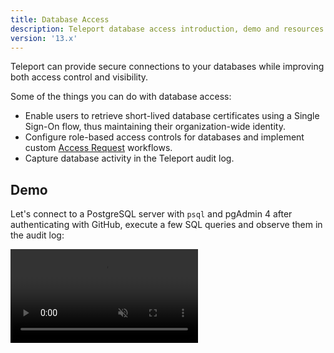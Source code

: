 ```yaml
---
title: Database Access
description: Teleport database access introduction, demo and resources.
version: '13.x'
---
```


Teleport can provide secure connections to your databases while improving both
access control and visibility.

Some of the things you can do with database access:

- Enable users to retrieve short-lived database certificates using a Single Sign-On
  flow, thus maintaining their organization-wide identity.
- Configure role-based access controls for databases and implement custom
  [Access Request](/ver/13.x/access-controls/access-requests) workflows.
- Capture database activity in the Teleport audit log.

## Demo

Let's connect to a PostgreSQL server with `psql` and pgAdmin 4 after authenticating
with GitHub, execute a few SQL queries and observe them in the audit log:

<video autoPlay loop muted playsInline controls>
  <source src="../../../../assets/dbaccessdemo-d2b07ea2a0.mp4" type="video/mp4" />

  <source src="../../../../assets/dbaccessdemo-71558a025e.webm" type="video/webm" />

  Your browser does not support the video tag.
</video>

## Getting started

- [Getting started](/ver/13.x/database-access/getting-started): Connect Aurora PostgreSQL in a 10
  minute guide.

## How to connect your database to Teleport

- [Active Directory SQL Server](/ver/13.x/database-access/guides/sql-server-ad): Connect Microsoft SQL Server with Active Directory authentication.
- [Active Directory SQL Server with PKINIT](/ver/13.x/database-access/guides/sql-server-ad-pkinit): Connect Microsoft SQL Server with Active Directory PKINIT authentication.
- [AWS DynamoDB](/ver/13.x/database-access/guides/aws-dynamodb): Connect AWS DynamoDB.
- [AWS OpenSearch](/ver/13.x/database-access/guides/aws-opensearch): Connect AWS OpenSearch.
- [AWS ElastiCache & MemoryDB](/ver/13.x/database-access/guides/redis-aws): Connect AWS ElastiCache or AWS MemoryDB for Redis database.
- [AWS RDS & Aurora](/ver/13.x/database-access/guides/rds): Connect AWS RDS or Aurora PostgreSQL, MariaDB or MySQL database.
- [AWS RDS Proxy](/ver/13.x/database-access/guides/rds-proxy): Connect AWS RDS Proxy instances to Teleport.
- [AWS Redshift](/ver/13.x/database-access/guides/postgres-redshift): Connect AWS Redshift database.
- [AWS Redshift Serverless](/ver/13.x/database-access/guides/redshift-serverless): Connect to AWS Redshift serverless.
- [AWS Keyspaces (Apache Cassandra)](/ver/13.x/database-access/guides/aws-cassandra-keyspaces): Connect to an AWS Keyspaces database.
- [Azure PostgreSQL & MySQL](/ver/13.x/database-access/guides/azure-postgres-mysql): Connect Azure PostgreSQL or MySQL.
- [Azure Cache for Redis](/ver/13.x/database-access/guides/azure-redis): Connect Azure Cache for Redis.
- [Azure SQL Server](/ver/13.x/database-access/guides/azure-sql-server-ad): Connect Azure SQL Server with Azure Active Directory authentication.
- [GCP Cloud SQL MySQL](/ver/13.x/database-access/guides/mysql-cloudsql): Connect GCP Cloud SQL MySQL database.
- [GCP Cloud SQL PostgreSQL](/ver/13.x/database-access/guides/postgres-cloudsql): Connect GCP Cloud SQL PostgreSQL database.
- [MongoDB Atlas](/ver/13.x/database-access/guides/mongodb-atlas): Connect MongoDB Atlas cluster.
- [Self-hosted CockroachDB](/ver/13.x/database-access/guides/cockroachdb-self-hosted): Connect self-hosted CockroachDB database.
- [Self-hosted Elasticsearch](/ver/13.x/database-access/guides/elastic)
- [Self-hosted MongoDB](/ver/13.x/database-access/guides/mongodb-self-hosted): Connect self-hosted MongoDB database.
- [Self-hosted MySQL & MariaDB](/ver/13.x/database-access/guides/mysql-self-hosted): Connect self-hosted MySQL or MariaDB database.
- [Self-hosted PostgreSQL](/ver/13.x/database-access/guides/postgres-self-hosted): Connect self-hosted PostgreSQL database.
- [Self-hosted Redis Cluster](/ver/13.x/database-access/guides/redis-cluster): Connect a self-hosted Redis Cluster.
- [Self-hosted Redis](/ver/13.x/database-access/guides/redis): Connect self-hosted Redis.
- [Self-Hosted Cassandra & ScyllaDB](/ver/13.x/database-access/guides/cassandra-self-hosted): Connect self-hosted Cassandra or ScyllaDB.
- [Self-Hosted Oracle](/ver/13.x/database-access/guides/oracle-self-hosted): Connect self-hosted Oracle database.
- [Snowflake](/ver/13.x/database-access/guides/snowflake): Connect Snowflake.

## Other guides

- [GUI clients](/ver/13.x/connect-your-client/gui-clients): Configure database graphical clients.
- [Dynamic Registration](/ver/13.x/database-access/guides/dynamic-registration): Register/unregister databases without restarting Teleport.
- [High Availability](/ver/13.x/database-access/guides/ha): Deploy database access in HA configuration.
- [AWS Cross-Account Access](/ver/13.x/database-access/guides/aws-cross-account): Connect AWS databases in external AWS accounts.

## Resources

To learn more about configuring role-based access control for database access,
check out the [RBAC](/ver/13.x/database-access/rbac) section.

The [Architecture](/ver/13.x/database-access/architecture) section provides a more in-depth look at
Teleport Database Service internals such as networking and security.

See [Reference](/ver/13.x/database-access/reference) for an overview of
database access-related configuration and CLI commands.

If you hit any issues, check out the [Troubleshooting
documentation](/ver/13.x/database-access/troubleshooting) for common problems and solutions.

## FAQ

Finally, check out [Frequently Asked Questions](/ver/13.x/database-access/faq).
